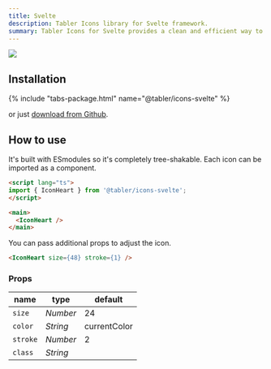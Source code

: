 ```yaml
---
title: Svelte
description: Tabler Icons library for Svelte framework.
summary: Tabler Icons for Svelte provides a clean and efficient way to use Tabler's comprehensive icon set in Svelte applications, helping developers deliver polished, user-friendly designs.
---
```


![](/img/icons/package-svelte.png)


## Installation

{% include "tabs-package.html" name="@tabler/icons-svelte" %}

or just [download from Github](https://github.com/tabler/tabler-icons/releases).

## How to use

It's built with ESmodules so it's completely tree-shakable. Each icon can be imported as a component.

```html
<script lang="ts">
import { IconHeart } from '@tabler/icons-svelte';
</script>

<main>
  <IconHeart />
</main>
```

You can pass additional props to adjust the icon.

```html
<IconHeart size={48} stroke={1} />
```

### Props

| name          | type     | default      |
| ------------- | -------- | ------------ |
| `size`        | _Number_ | 24           |
| `color`       | _String_ | currentColor |
| `stroke`      | _Number_ | 2            |
| `class`       | _String_ |              |
